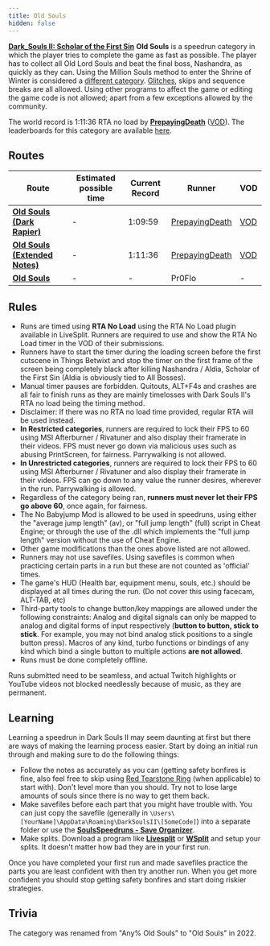 ```yaml
---
title: Old Souls
hidden: false
---
```

[**Dark\_Souls II: Scholar of the First Sin**](/ds2sotfs)  **Old Souls** is a speedrun category in which the player tries to complete the game as fast as possible. The player has to collect all Old Lord Souls and beat the final boss, Nashandra, as quickly as they can. Using the Million Souls method to enter the Shrine of Winter is considered a [different category](/ds2sotfs/any). [Glitches](/glitches), skips and sequence breaks are all allowed. Using other programs to affect the game or editing the game code is not allowed; apart from a few exceptions allowed by the community.

The world record is 1:11:36 RTA no load by [**PrepayingDeath**](https://twitch.tv/PrepayingDeath) ([VOD](https://www.twitch.tv/videos/220146208)). The leaderboards for this category are available [here](//ds2sotfs/leaderboardanypercent-old-souls).

## Routes

| Route | Estimated possible time | Current Record | Runner | VOD |
|-------|------------------------|----------------|---------|-----|
| [**Old Souls (Dark Rapier)**](https://pastebin.com/UEj96q01) | - | 1:09:59 | [PrepayingDeath](https://twitch.tv/PrepayingDeath) | [VOD](https://www.twitch.tv/videos/367805423) |
| [**Old Souls (Extended Notes)**](https://pastebin.com/UEj96q01) | - | 1:11:36 | [PrepayingDeath](https://twitch.tv/PrepayingDeath) | [VOD](https://www.twitch.tv/videos/220146208) |
| [**Old Souls**](https://pastebin.com/ptbhQ8ZU) | - | - | Pr0Flo | - |

## Rules

- Runs are timed using **RTA No Load** using the RTA No Load plugin available in LiveSplit. Runners are required to use and show the RTA No Load timer in the VOD of their submissions.
- Runners have to start the timer during the loading screen before the first cutscene in Things Betwixt and stop the timer on the first frame of the screen being completely black after killing Nashandra / Aldia, Scholar of the First Sin (Aldia is obviously tied to All Bosses).
- Manual timer pauses are forbidden. Quitouts, ALT+F4s and crashes are all fair to finish runs as they are mainly timelosses with Dark Souls II's RTA no load being the timing method.
- Disclaimer: If there was no RTA no load time provided, regular RTA will be used instead.
- **In Restricted categories**, runners are required to lock their FPS to 60 using MSI Afterburner / Rivatuner and also display their framerate in their videos. FPS must never go down via malicious uses such as abusing PrintScreen, for fairness. Parrywalking is not allowed.
- **In Unrestricted categories**, runners are required to lock their FPS to 60 using MSI Afterburner / Rivatuner and also display their framerate in their videos. FPS can go down to any value the runner desires, wherever in the run. Parrywalking is allowed.
- Regardless of the category being ran, **runners must never let their FPS go above 60**, once again, for fairness.
- The No Babyjump Mod is allowed to be used in speedruns, using either the "average jump length" (av), or "full jump length" (full) script in Cheat Engine; or through the use of the .dll which implements the "full jump length" version without the use of Cheat Engine.
- Other game modifications than the ones above listed are not allowed.
- Runners may not use savefiles. Using savefiles is common when practicing certain parts in a run but these are not counted as 'official' times.
- The game's HUD (Health bar, equipment menu, souls, etc.) should be displayed at all times during the run. (Do not cover this using facecam, ALT-TAB, etc)
- Third-party tools to change button/key mappings are allowed under the following constraints: Analog and digital signals can only be mapped to analog and digital forms of input respectively (**button to button, stick to stick**. For example, you may not bind analog stick positions to a single button press). Macros of any kind, turbo functions or bindings of any kind which bind a single button to multiple actions **are not allowed**.
- Runs must be done completely offline.

Runs submitted need to be seamless, and actual Twitch highlights or YouTube videos not blocked needlessly because of music, as they are permanent.

## Learning

Learning a speedrun in Dark Souls II may seem daunting at first but there are ways of making the learning process easier. Start by doing an initial run through and making sure to do the following things:

- Follow the notes as accurately as you can (getting safety bonfires is fine, also feel free to skip using [Red Tearstone Ring](https://darksouls2.wikidot.com/red-tearstone-ring) (when applicable) to start with). Don't level more than you should. Try not to lose large amounts of souls since there is no way to get them back.
- Make savefiles before each part that you might have trouble with. You can just copy the savefile (generally in `\Users\[YourName]\AppData\Roaming\DarkSoulsII\[SomeCode]`) into a separate folder or use the [**SoulsSpeedruns - Save Organizer**](https://github.com/Kahmul/SoulsSpeedruns-Save-Organizer/releases).
- Make splits. Download a program like [**Livesplit**](https://livesplit.org/) or [**WSplit**](https://www.mediafire.com/download/x6e6g8d0m5daa3q/WSplit+1.5.2.zip) and setup your splits. It doesn't matter how bad they are in your first run.

Once you have completed your first run and made savefiles practice the parts you are least confident with then try another run. When you get more confident you should stop getting safety bonfires and start doing riskier strategies.

## Trivia

The category was renamed from "Any% Old Souls" to "Old Souls" in 2022.